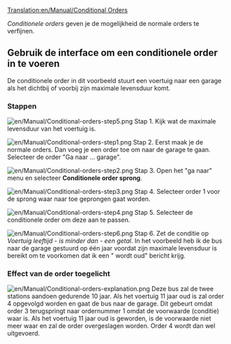[[Translation:en/Manual/Conditional Orders]]
{{nl/Vertaling|en/Manual/Conditional Orders|0}}
{{nl/Manual/Tutorial/Tutorial}}{{nl/Manual/Inhoudsopgave}}

''Conditionele orders'' geven je de mogelijkheid de normale orders te verfijnen.

== Gebruik de interface om een conditionele order in te voeren ==

De conditionele order in dit voorbeeld stuurt een voertuig naar een garage als het dichtbij of voorbij zijn maximale levensduur komt.
===Stappen===
[[File:en/Manual/Conditional-orders-step5.png|left]]
Stap 1.
Kijk wat de maximale levensduur van het voertuig is.

[[File:en/Manual/Conditional-orders-step1.png|left]]
Stap 2.
Eerst maak je de normale orders. Dan voeg je een order toe om naar de garage te gaan. Selecteer de order "Ga naar ... garage".

[[File:en/Manual/Conditional-orders-step2.png|left]]
Stap 3.
Open het "ga naar" menu en selecteer '''Conditionele order sprong'''.

[[File:en/Manual/Conditional-orders-step3.png|left]]
Stap 4.
Selecteer order 1 voor de sprong waar naar toe geprongen gaat worden.

[[File:en/Manual/Conditional-orders-step4.png|left]]
Stap 5.
Selecteer de conditionele order om deze aan te passen.


[[File:en/Manual/Conditional-orders-step6.png|left]]
Stap 6.
Zet de conditie op ''Voertuig leeftijd'' - ''is minder dan'' - ''een getal''. In het voorbeeld heb ik de bus naar de garage gestuurd op één jaar voordat zijn maximale levensduur is bereikt om te voorkomen dat ik een "<Voertuig> wordt oud" bericht krijg.
<br clear="all" />

===Effect van de order toegelicht===
[[File:en/Manual/Conditional-orders-explanation.png|left]]
Deze bus zal de twee stations aandoen gedurende 10 jaar. Als het voertuig 11 jaar oud is zal order 4 opgevolgd worden en gaat de bus naar de garage.
Dit gebeurt omdat order 3 terugspringt naar ordernummer 1 omdat de voorwaarde (conditie) waar is. Als het voertuig 11 jaar oud is geworden, is de voorwaarde niet meer waar en zal de order overgeslagen worden. Order 4 wordt dan wel uitgevoerd.